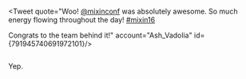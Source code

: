 

<Metatags
  title="Mixin Collage | May 8 | CSS Grid a day"
  description="An example of using CSS grid every day, from May 1–31st, 2019."
  thumbnail="https://cssgrid31.brett.cool/opengraph/may-8.png"
  url="https://cssgrid31.brett.cool"
  pathname="/may-8"
/>

<div className={Collage.grid}>
  <Tweet
    quote="Had THE best time at [@mixinconf](https://twitter.com/mixinconf)! Walked away feeling so inspired and hoping to make a difference in the internets. [#mixin16](https://twitter.com/search?q=%23mixin16)"
    account="jessicatron"
    id={791950347912613888}/>

  <Talk
    filename="andy"
    speaker="Andy Clarke"
    title="Art Directing the Web"
    link="https://www.youtube.com/watch?v=m-7VzdeMyiU"/>

  <Image
    filename="swag"
    description="Mixin tees"/>
  
  <Image
    filename="organisers"
    description="Patima and Mandy"/>

  <Image
    filename="crowd"
    description="Mixin 2016 Crowd"
    size="responsive"/>

  <Tweet
    quote="Completely blown away by the incredible talks this morning at [#mixin16](https://twitter.com/search?q=%23mixin16)! So much passion! [@mixinconf](https://twitter.com/mixinconf) [@Malarkey](https://twitter.com/Malarkey) [@Una](https://twitter.com/Una) [@byalicelee](https://twitter.com/byalicelee) [@notdetails](https://twitter.com/notdetails)"
    account="Jmilr"
    id={791902010157084672}/>

  <Image
    filename="rottnest"
    description="Rottnest"
    size="large"/>

  <Talk
    filename="jina"
    speaker="Jina Anne"
    title="Designing a Design System"
    link="https://www.youtube.com/watch?v=iJOJeYg1swQ"/>

  <Image
    filename="breakout"
    description="Breakout area"/>

  <Image
    filename="bunting"
    description="Mixin bunting"/>

  <Image
    filename="lunch"
    description="Lunch packs"
    size="responsive"/>

  <Tweet
    quote="Congrats to [@mixinconf](https://twitter.com/mixinconf) for naaaaailing their debut ✨✨✨ [#mixin16](https://twitter.com/search?q=%23mixin16)"
    account="iamthewong"
    id={791951833207930880}/>

  <Tweet
    quote="This conference was full of so much love!! 💕 huge thank u to the incredible [@mixinconf](https://twitter.com/mixinconf) organizers who made this week unforgettable ✨[#mixin16](https://twitter.com/search?q=%23mixin16)"
    account="una"
    id={791935016716546048}/>

  <Image
    filename="una_kylie"
    description="Una and Kylie"
    size="responsive"/>

  <Talk
    filename="alice"
    speaker="Alice Lee"
    title="Pencil Mileage"
    link="https://www.youtube.com/watch?v=wnej_5GKqUI"/>

  <Image
    filename="collide"
    description="Collide speaking event"/>

  <Image
    filename="outside"
    description="Mixin volunteers, organisers, and attendees"/>

  <Tweet
    quote="Absolutely brilliant day at the Mixin Conference [#mixin16](https://twitter.com/search?q=%23mixin16)! Thank you so much for errything [@mixinconf](https://twitter.com/mixinconf) !!"
    account="Gennner"
    id={791930455838773249}/>

  <Tweet
    quote="I'm so crazy lucky to know so many of the Perth web community. Feels like a family. So much psych for today [#mixin16](https://twitter.com/search?q=%23mixin16)"
    account="ThomasLeenders"
    id={791791788767911936}/>

  <Talk
    filename="una"
    speaker="Una Kravets"
    title="The Joys of Optimising"
    link="https://www.youtube.com/watch?v=3j6aISzkbS4"/>

  <Image
    filename="breakout_alt"
    description="Coffee break"/>

  <Image
    filename="quokkas"
    description="Una, Joel, and a couple of Quokkas"/>

  <Tweet
    quote="So much love for [#mixin16](https://twitter.com/search?q=%23mixin16) - feel so inspired. Back to work with fresh ideas next week!"
    account="FlorMostaccio"
    id={791970458077761537}/>

  <Image
    filename="una_sketch"
    description="Sketch of the Mixin organisers by Una Kravets"
    size="responsive"/>

  <Tweet
    quote="Total noobs, responsive tomatoes, Bob Ross, Aussie animal puns, unicorns, art direction, comedy & good company. Much inspiration @ [#mixin16](https://twitter.com/search?q=%23mixin16)"
    account="stringy"
    id={791932809485049856}/>

  <Image
    filename="close"
    description="After the day"
    size="responsive"/>

  <Talk
    filename="joel"
    speaker="Joel Califa"
    title="Full Stack Anxiety"
    link="https://www.youtube.com/watch?v=VBK6WDOOg2I"/>

  <Image
    filename="team"
    description="Mixin Organisers"/>

  <Image
    filename="sign"
    description="Mixin 2016 sign"/>

  <Image
    filename="joel"
    description="Joel Selfie"
    size="large"/>

  <Tweet
    quote="All time conference! [#goosebumps](https://twitter.com/search?q=%23goosebumps) thanks guys [#mixin16](https://twitter.com/search?q=%23mixin16) [@mixinconf](https://twitter.com/mixinconf)"
    account="FinelySliced"
    id={791940690968125440}/>

  <Image
    filename="booth_collage"
    description="Mixin afterparty photobooth"/>

  <Image
    filename="booth"
    description="Photobooth at the Mixin 2016 afterparty"/>

  <Image
    filename="tote"
    description="Mixin Tote"
    size="responsive"/>

  <Tweet
    quote="Amazing, inspiring day at [#mixin16](https://twitter.com/search?q=%23mixin16). Wonderful minds hosted by strong friends.  Loved every second, [@mixinconf](https://twitter.com/mixinconf)!"
    account="vSanjo"
    id={791942975949451264}/>

  <Image
    filename="crowd_closeup"
    description="Mixin attendees"
    size="responsive"/>

  <Tweet
    quote="if there's another [@mixinconf](https://twitter.com/mixinconf) in Perth next year and you don't apply, you're doing yourself a disservice. In awe of these people."
    account="notdetails"
    id={792077897057959936}/>

  <Talk
    filename="mike"
    speaker="Mike Riethmuller"
    title="A CSS Eulogy"
    link="https://www.youtube.com/watch?v=SwWiJ-0Ztmg"/>

  <Image
    filename="crowd_alt"
    description="Mixin crowd"/>

  <Image
    filename="patima_afterparty"
    description="Patima at the after party"/>

  <Image
    filename="stage"
    description="Mixin stage"
    size="responsive"/>

  <Tweet
    quote="Veeery impressed with the [#mixin16](https://twitter.com/search?q=%23mixin16) conference on so many levels. You nailed it guys. Awesome talks, flawless organisation!"
    account="phildelalande"
    id={791938776591314944}/>

  <Image
    filename="collide_crowd"
    description="Collide audience"
    size="responsive"/>

  <Image
    filename="photo_booth"
    description="After party photobooth"
    size="large"/>

  <Image
    filename="hoops"
    description="Hula hoops at the after party"
    size="responsive"/>

  <Talk
    filename="espen"
    speaker="Espen Brunborg"
    title="The Secret Life of Comedy"
    link="https://www.youtube.com/watch?v=NzfQvPUk-dE"/>

  <Tweet
    quote="Reading back over my notes from [@mixinconf](https://twitter.com/mixinconf) yesterday, feeling so freakin inspired! Legend organisers legend speakers. Ripper day [#mixin16](https://twitter.com/search?q=%23mixin16)"
    account="ddmoore"
    id={792210153349054464}/>

  <Image
    filename="caversham"
    description="Speakers and organisers at Caversham Wildlife Park"
    size="responsive"/>

  <Tweet
    quote="Reading back through the [#mixin16](https://twitter.com/search?q=%23mixin16) feed and getting the feels again. What an event!"
    account="EliFerrall"
    id={792261192240824320}/>

  <Image
    filename="attendees"
    description="Attendees at the after party"/>

  <Image
    filename="stage_high"
    description="View from the stage"/>

  <Image
    filename="lee"
    description="Lee at the photobooth"/>

  <Image
    filename="teegan_dt"
    description="Teegan and DT"/>

  <Tweet
    quote="Congrats to the [@mixinconf](https://twitter.com/mixinconf) crew for putting on a fantastic event, looking forward to next year [#mixin16](https://twitter.com/search?q=%23mixin16) [#inspireddesign](https://twitter.com/search?q=%23inspireddesign) [#designsystems](https://twitter.com/search?q=%23designsystems)"
    account="raynimmo"
    id={791949218206191616}/>

  <Image
    filename="workshop"
    description="Jina’s design systems workshop"
    size="responsive"/>

  <Tweet
    quote="Woo! [@mixinconf](https://twitter.com/mixinconf) was absolutely awesome. So much energy flowing throughout the day! [#mixin16](https://twitter.com/search?q=%23mixin16)
      
  Congrats to the team behind it!"
    account="Ash_Vadolia"
    id={791945740691972101}/>

  <Image
    filename="phuong"
    description="Mixin organisers and volunteers"
    size="responsive"/>
</div>

<Footer date={8} prev={true}>

Yep.

</Footer>
